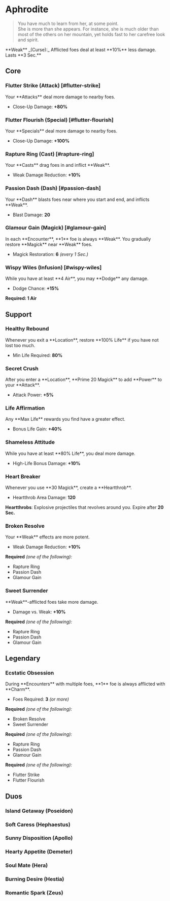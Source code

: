 

# Aphrodite

> You have much to learn from her, at some point.\
> She is more than she appears. For instance, she is much older than most of the others on her mountain, yet holds fast to her carefree look and spirit.

<Boon className='mt-4'>
  **Weak** _(Curse):_ Afflicted foes deal at least **10%** less damage. Lasts
  **3 Sec.**
</Boon>

## Core

### Flutter Strike (Attack) [#flutter-strike]

<Boon>
Your **Attacks** deal more damage to nearby foes.

- Close-Up Damage: **+80%**

</Boon>

### Flutter Flourish (Special) [#flutter-flourish]

<Boon>
Your **Specials** deal more damage to nearby foes.

- Close-Up Damage: **+100%**

</Boon>

### Rapture Ring (Cast) [#rapture-ring]

<Boon>
Your **Casts** drag foes in and inflict **Weak**.

- Weak Damage Reduction: **+10%**

</Boon>

### Passion Dash (Dash) [#passion-dash]

<Boon>
Your **Dash** blasts foes near where you start and end, and inflicts **Weak**.

- Blast Damage: **20**

</Boon>

### Glamour Gain (Magick) [#glamour-gain]

<Boon>
In each **Encounter**, **1** foe is always **Weak**. You gradually restore **Magick** near **Weak** foes.

- Magick Restoration: **6** _(every 1 Sec.)_

</Boon>

### Wispy Wiles (Infusion) [#wispy-wiles]

<Boon>
While you have at least **4 Air**, you may **Dodge** any damage.

- Dodge Chance: **+15%**

</Boon>

**Required: 1 Air**

## Support

### Healthy Rebound

<Boon>
Whenever you exit a **Location**, restore **100% Life** if you have not lost too much.

- Min Life Required: **80%**

</Boon>

### Secret Crush

<Boon>
After you enter a **Location**, **Prime 20 Magick** to add **Power** to your **Attack**.

- Attack Power: **+5%**

</Boon>

### Life Affirmation

<Boon>
Any **Max Life** rewards you find have a greater effect.

- Bonus Life Gain: **+40%**

</Boon>

### Shameless Attitude

<Boon>
While you have at least **80% Life**, you deal more damage.

- High-Life Bonus Damage: **+10%**

</Boon>

### Heart Breaker

<Boon>
Whenever you use **30 Magick**, create a **Heartthrob**.

- Heartthrob Area Damage: **120**

**Heartthrobs**: Explosive projectiles that revolves around you. Expire after **20 Sec.**

</Boon>

### Broken Resolve

<Boon>
Your **Weak** effects are more potent.

- Weak Damage Reduction: **+10%**

</Boon>

**Required** _(one of the following):_

- Rapture Ring
- Passion Dash
- Glamour Gain

### Sweet Surrender

<Boon>
**Weak**-afflicted foes take more damage.

- Damage vs. Weak: **+10%**

</Boon>

**Required** _(one of the following):_

- Rapture Ring
- Passion Dash
- Glamour Gain

## <TextHighlight type="legendary">Legendary</TextHighlight>

### <TextHighlight type="legendary">Ecstatic Obsession</TextHighlight>

<Boon>
During **Encounters** with multiple foes, **1** foe is always afflicted with **Charm**.

- Foes Required: **3** _(or more)_

</Boon>

**Required** _(one of the following):_

- Broken Resolve
- Sweet Surrender

**Required** _(one of the following):_

- Rapture Ring
- Passion Dash
- Glamour Gain

**Required** _(one of the following):_

- Flutter Strike
- Flutter Flourish

## <TextHighlight type="duo">Duos</TextHighlight>

### <TextHighlight type="duo">Island Getaway</TextHighlight> (Poseidon)

<IslandGetaway />

### <TextHighlight type="duo">Soft Caress</TextHighlight> (Hephaestus)

<SoftCaress />

### <TextHighlight type="duo">Sunny Disposition</TextHighlight> (Apollo)

<SunnyDisposition />

### <TextHighlight type="duo">Hearty Appetite</TextHighlight> (Demeter)

<HeartyAppetite />

### <TextHighlight type="duo">Soul Mate</TextHighlight> (Hera)

<SoulMate />

### <TextHighlight type="duo">Burning Desire</TextHighlight> (Hestia)

<BurningDesire />

### <TextHighlight type="duo">Romantic Spark</TextHighlight> (Zeus)

<RomanticSpark />
